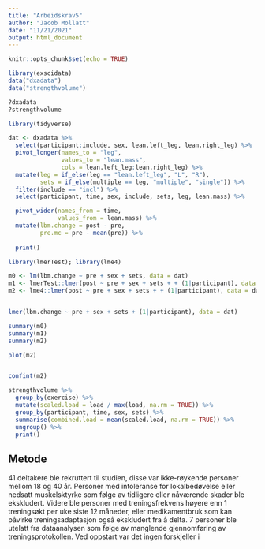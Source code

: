 ```yaml
---
title: "Arbeidskrav5"
author: "Jacob Mollatt"
date: "11/21/2021"
output: html_document
---
```


```r
knitr::opts_chunk$set(echo = TRUE)
```

```r
library(exscidata)
data("dxadata")
data("strengthvolume")

?dxadata
?strengthvolume
```

```r
library(tidyverse)

dat <- dxadata %>%
  select(participant:include, sex, lean.left_leg, lean.right_leg) %>%
  pivot_longer(names_to = "leg", 
               values_to = "lean.mass", 
               cols = lean.left_leg:lean.right_leg) %>%
  mutate(leg = if_else(leg == "lean.left_leg", "L", "R"), 
         sets = if_else(multiple == leg, "multiple", "single")) %>%
  filter(include == "incl") %>%
  select(participant, time, sex, include, sets, leg, lean.mass) %>%

  pivot_wider(names_from = time, 
              values_from = lean.mass) %>%
  mutate(lbm.change = post - pre,
         pre.mc = pre - mean(pre)) %>%
  
  print()

library(lmerTest); library(lme4)

m0 <- lm(lbm.change ~ pre + sex + sets, data = dat)
m1 <- lmerTest::lmer(post ~ pre + sex + sets + + (1|participant), data = dat)
m2 <- lme4::lmer(post ~ pre + sex + sets + + (1|participant), data = dat)


lmer(lbm.change ~ pre + sex + sets + (1|participant), data = dat)

summary(m0)
summary(m1)
summary(m2)

plot(m2)


confint(m2)

```
```r

strengthvolume %>%
  group_by(exercise) %>%
  mutate(scaled.load = load / max(load, na.rm = TRUE)) %>%
  group_by(participant, time, sex, sets) %>%
  summarise(combined.load = mean(scaled.load, na.rm = TRUE)) %>%
  ungroup() %>%
  print()

```

## Metode

41 deltakere ble rekruttert til studien, disse var ikke-røykende personer mellom 18 og 40 år. Personer med intoleranse for lokalbedøvelse eller nedsatt muskelsktyrke som følge av tidligere eller nåværende skader ble ekskludert. Videre ble personer med treningsfrekvens høyere enn 1 treningsøkt per uke siste 12 måneder, eller medikamentbruk som kan påvirke treningsadaptasjon også ekskludert fra å delta. 7 personer ble utelatt fra dataanalysen som følge av manglende gjennomføring av treningsprotokollen. Ved oppstart var det ingen forskjeller i  